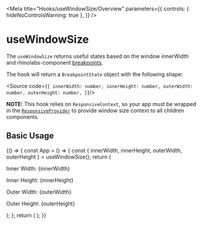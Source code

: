 
<Meta
  title="Hooks/useWindowSize/Overview"
  parameters={{
    controls: { hideNoControlsWarning: true },
  }}
/>

# useWindowSize

The `useWindowSize` returns useful states based on the window innerWidth and rhinolabs-component [breakpoints]().

The hook will return a `BreakpointState` object with the following shape:

<Source code={`
{
  innerWidth: number,
  innerHeight: number,
  outerWidth: number,
  outerHeight: number,
}
`}/>

**NOTE:** This hook relies on `ResponsiveContext`, so your app must be wrapped in the [`ResponsiveProvider`]() to provide window size context to all children components.

## Basic Usage

<Canvas isExpanded>
  <Story name="Basic Usage">
    {() => {
      const App = () => {
        const { innerWidth, innerHeight, outerWidth, outerHeight } = useWindowSize();
        return (
          <Box gap="md">
            <p>Inner Width: {innerWidth}</p>
            <p>Inner Height: {innerHeight}</p>
            <p>Outer Width: {outerWidth}</p>
            <p>Outer Height: {outerHeight}</p>
          </Box>
        );
      };
      return (
        <ResponsiveProvider>
          <App />
        </ResponsiveProvider>
      );
    }}
  </Story>
</Canvas>
